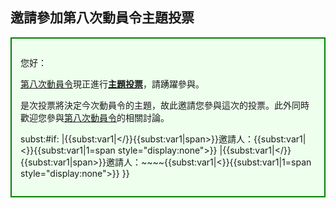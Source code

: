 ==邀請參加第八次動員令主題投票==
<div style="border: 2px solid green; background: #EEFFEE; padding: 1em;">
{{PAGENAME}}您好：

[[Wikipedia:動員令/第八次動員令|第八次動員令]]現正進行'''[[Wikipedia_talk:動員令/第八次動員令/投票區#第二轮投票|主題投票]]'''，請踴躍參與。

是次投票將決定今次動員令的主題，故此邀請您參與這次的投票。此外同時歡迎您參與[[Wikipedia talk:動員令/第八次動員令|第八次動員令]]的相關討論。

<includeonly><span style="display:none">{{</includeonly><includeonly>subst:#if:{{{sign|}}}
|{{</includeonly><includeonly>subst:var1|</}}{{</includeonly><includeonly>subst:var1|span>}}邀請人：{{{sign|}}}{{</includeonly><includeonly>subst:var1|<}}{{</includeonly><includeonly>subst:var1|1=span style="display:none">}}
|{{</includeonly><includeonly>subst:var1|</}}{{</includeonly><includeonly>subst:var1|span>}}邀請人：~~</includeonly><includeonly>~~{{</includeonly><includeonly>subst:var1|<}}{{</includeonly><includeonly>subst:var1|1=span style="display:none">}}
}}</span></includeonly></div><noinclude>
{{Documentation|Template:動員令/doc}}</noinclude>